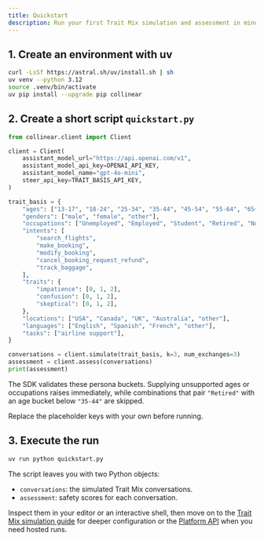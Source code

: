 ```yaml
---
title: Quickstart
description: Run your first Trait Mix simulation and assessment in minutes.
---
```


## 1. Create an environment with uv

```bash
curl -LsSf https://astral.sh/uv/install.sh | sh
uv venv --python 3.12
source .venv/bin/activate
uv pip install --upgrade pip collinear
```

## 2. Create a short script `quickstart.py`

```python
from collinear.client import Client

client = Client(
    assistant_model_url="https://api.openai.com/v1",
    assistant_model_api_key=OPENAI_API_KEY,
    assistant_model_name="gpt-4o-mini",
    steer_api_key=TRAIT_BASIS_API_KEY,
)

trait_basis = {
    "ages": ["13-17", "18-24", "25-34", "35-44", "45-54", "55-64", "65+"],
    "genders": ["male", "female", "other"],
    "occupations": ["Unemployed", "Employed", "Student", "Retired", "Not in Labor Force"],
    "intents": [
        "search_flights",
        "make_booking",
        "modify_booking",
        "cancel_booking_request_refund",
        "track_baggage",
    ],
    "traits": {
        "impatience": [0, 1, 2],
        "confusion": [0, 1, 2],
        "skeptical": [0, 1, 2],
    },
    "locations": ["USA", "Canada", "UK", "Australia", "other"],
    "languages": ["English", "Spanish", "French", "other"],
    "tasks": ["airline support"],
}

conversations = client.simulate(trait_basis, k=3, num_exchanges=3)
assessment = client.assess(conversations)
print(assessment)
```

The SDK validates these persona buckets. Supplying unsupported ages or occupations raises immediately, while combinations that pair `"Retired"` with an age bucket below `"35-44"` are skipped.

Replace the placeholder keys with your own before running.

## 3. Execute the run

```bash
uv run python quickstart.py
```

The script leaves you with two Python objects:

- `conversations`: the simulated Trait Mix conversations.
- `assessment`: safety scores for each conversation.

Inspect them in your editor or an interactive shell, then move on to the [Trait Mix simulation guide](simulations) for deeper configuration or the [Platform API](/api-reference/endpoint/judge_conversation) when you need hosted runs.
